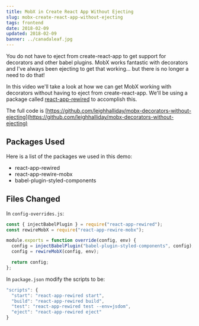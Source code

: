 ```yaml
---
title: MobX in Create React App Without Ejecting
slug: mobx-create-react-app-without-ejecting
tags: frontend
date: 2018-02-09
updated: 2018-02-09
banner: ../canadaleaf.jpg
---
```



You do not have to eject from create-react-app to get support for decorators and other babel plugins. MobX works fantastic with decorators and I've always been ejecting to get that working... but there is no longer a need to do that!

In this video we'll take a look at how we can get MobX working with decorators without having to eject from create-react-app. We'll be using a package called [react-app-rewired](https://github.com/timarney/react-app-rewired) to accomplish this.

<YouTube id="v3sJUzFXhz4" />

The full code is [https://github.com/leighhalliday/mobx-decorators-without-ejecting](https://github.com/leighhalliday/mobx-decorators-without-ejecting)

## Packages Used

Here is a list of the packages we used in this demo:

- react-app-rewired
- react-app-rewire-mobx
- babel-plugin-styled-components

## Files Changed

In `config-overrides.js`:

```js
const { injectBabelPlugin } = require("react-app-rewired");
const rewireMobX = require("react-app-rewire-mobx");

module.exports = function override(config, env) {
  config = injectBabelPlugin("babel-plugin-styled-components", config);
  config = rewireMobX(config, env);

  return config;
};
```

In `package.json` modify the scripts to be:

```js
"scripts": {
  "start": "react-app-rewired start",
  "build": "react-app-rewired build",
  "test": "react-app-rewired test --env=jsdom",
  "eject": "react-app-rewired eject"
}
```
